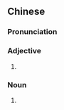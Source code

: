 ==Chinese==
{{zh-forms}}

===Pronunciation===
{{zh-pron
|m=wéixīn
|cat=a,n
}}

===Adjective===
{{zh-adj}}

# {{alternative form of|唯心|lang=zh}}

===Noun===
{{zh-noun}}

# {{alternative form of|唯心|lang=zh}}
